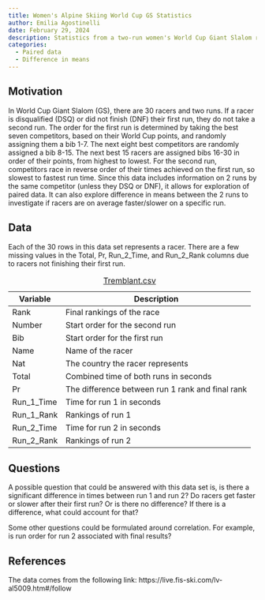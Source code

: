 ```yaml
---
title: Women's Alpine Skiing World Cup GS Statistics
author: Emilia Agostinelli
date: February 29, 2024
description: Statistics from a two-run women's World Cup Giant Slalom race at Mont-Tremblant
categories:
  - Paired data
  - Difference in means
---
```


## Motivation

In World Cup Giant Slalom (GS), there are 30 racers and two runs. If a racer is disqualified (DSQ) or did not finish (DNF) their first run, they do not take a second run. The order for the first run is determined by taking the best seven competitors, based on their World Cup points, and randomly assigning them a bib 1-7. The next eight best competitors are randomly assigned a bib 8-15. The next best 15 racers are assigned bibs 16-30 in order of their points, from highest to lowest. For the second run, competitors race in reverse order of their times achieved on the first run, so slowest to fastest run time. Since this data includes information on 2 runs by the same competitor (unless they DSQ or DNF), it allows for exploration of paired data. It can also explore difference in means between the 2 runs to investigate if racers are on average faster/slower on a specific run.

## Data

Each of the 30 rows in this data set represents a racer. There are a few missing values in the Total, Pr, Run_2_Time, and Run_2_Rank columns due to racers not finishing their first run.

| Variable   | Description                                      |
|------------|--------------------------------------------------|
| Rank       | Final rankings of the race                       |
| Number     | Start order for the second run                   |
| Bib        | Start order for the first run                    |
| Name       | Name of the racer                                |
| Nat        | The country the racer represents                 |
| Total      | Combined time of both runs in seconds            |
| Pr         | The difference between run 1 rank and final rank |
| Run_1_Time | Time for run 1 in seconds                        |
| Run_1_Rank | Rankings of run 1                                |
| Run_2_Time | Time for run 2 in seconds                        |
| Run_2_Rank | Rankings of run 2                                |

: [Tremblant.csv](Tremblant.csv)

## Questions

A possible question that could be answered with this data set is, is there a significant difference in times between run 1 and run 2? Do racers get faster or slower after their first run? Or is there no difference? If there is a difference, what could account for that?

Some other questions could be formulated around correlation. For example, is run order for run 2 associated with final results?

## References

The data comes from the following link: https://live.fis-ski.com/lv-al5009.htm#/follow

